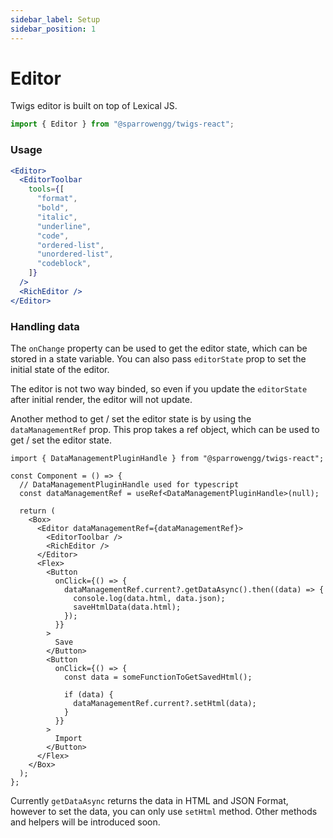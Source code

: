 ```yaml
---
sidebar_label: Setup
sidebar_position: 1
---
```


# Editor

Twigs editor is built on top of Lexical JS.

```jsx
import { Editor } from "@sparrowengg/twigs-react";
```

### Usage

```jsx live
<Editor>
  <EditorToolbar
    tools={[
      "format",
      "bold",
      "italic",
      "underline",
      "code",
      "ordered-list",
      "unordered-list",
      "codeblock",
    ]}
  />
  <RichEditor />
</Editor>
```

### Handling data

The `onChange` property can be used to get the editor state, which can be stored in a state variable. You can also pass `editorState` prop to set the initial state of the editor.

The editor is not two way binded, so even if you update the `editorState` after initial render, the editor will not update.

Another method to get / set the editor state is by using the `dataManagementRef` prop. This prop takes a ref object, which can be used to get / set the editor state.

```tsx
import { DataManagementPluginHandle } from "@sparrowengg/twigs-react";

const Component = () => {
  // DataManagementPluginHandle used for typescript
  const dataManagementRef = useRef<DataManagementPluginHandle>(null);

  return (
    <Box>
      <Editor dataManagementRef={dataManagementRef}>
        <EditorToolbar />
        <RichEditor />
      </Editor>
      <Flex>
        <Button
          onClick={() => {
            dataManagementRef.current?.getDataAsync().then((data) => {
              console.log(data.html, data.json);
              saveHtmlData(data.html);
            });
          }}
        >
          Save
        </Button>
        <Button
          onClick={() => {
            const data = someFunctionToGetSavedHtml();

            if (data) {
              dataManagementRef.current?.setHtml(data);
            }
          }}
        >
          Import
        </Button>
      </Flex>
    </Box>
  );
};
```

Currently `getDataAsync` returns the data in HTML and JSON Format, however to set the data, you can only use `setHtml` method. Other methods and helpers will be introduced soon.
